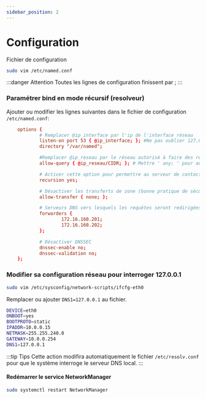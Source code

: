 ```yaml
---
sidebar_position: 2
---
```

# Configuration

Fichier de configuration
```bash
sudo vim /etc/named.conf
```

:::danger Attention
Toutes les lignes de configuration finissent par ;
:::

### Paramétrer bind en mode récursif (resolveur)
Ajouter ou modifier les lignes suivantes dans le fichier de configuration `/etc/named.conf`:
```conf
    options {
            # Remplacer @ip_interface par l'ip de l'interface réseau
            listen-on port 53 { @ip_interface; }; #Ne pas oublier 127.0.0.1
            directory "/var/named";

            #Remplacer @ip_reseau par le réseau autorisé à faire des requêtes
            allow-query { @ip_reseau/CIDR; }; # Mettre ' any; ' pour autoriser tout le monde et ne pas oublier 127.0.0.1

            # Activer cette option pour permettre au serveur de contacter le serveurs racines ou ses forwarders
            recursion yes;

            # Désactiver les transferts de zone (bonne pratique de sécurité)
        	allow-transfer { none; };

            # Serveurs DNS vers lesquels les requêtes seront redirigées (mettre la recursion à no)
            forwarders {
                    172.16.160.201;
                    172.16.160.202;
            };

            # Désactiver DNSSEC
            dnssec-enable no;
            dnssec-validation no;
    };
```

### Modifier sa configuration réseau pour interroger 127.0.0.1
```bash 
sudo vim /etc/sysconfig/network-scripts/ifcfg-eth0
```
Remplacer ou ajouter `DNS1=127.0.0.1` au fichier.

```bash
DEVICE=eth0
ONBOOT=yes
BOOTPROTO=static
IPADDR=10.0.0.15
NETMASK=255.255.240.0
GATEWAY=10.0.0.254
DNS1=127.0.0.1
```
:::tip Tips
Cette action modifira automatiquement le fichier `/etc/resolv.conf` pour que le système interroge le serveur DNS local.
:::

#### Redémarrer le service NetworkManager
```bash
sudo systemctl restart NetworkManager
```
